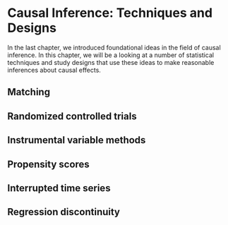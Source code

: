 # Causal Inference: Techniques and Designs {#chap_causal_techniques}

In the last chapter, we introduced foundational ideas in the field of causal inference. In this chapter, we will be a looking at a number of statistical techniques and study designs that use these ideas to make reasonable inferences about causal effects.

## Matching



## Randomized controlled trials



## Instrumental variable methods



## Propensity scores



## Interrupted time series



## Regression discontinuity
